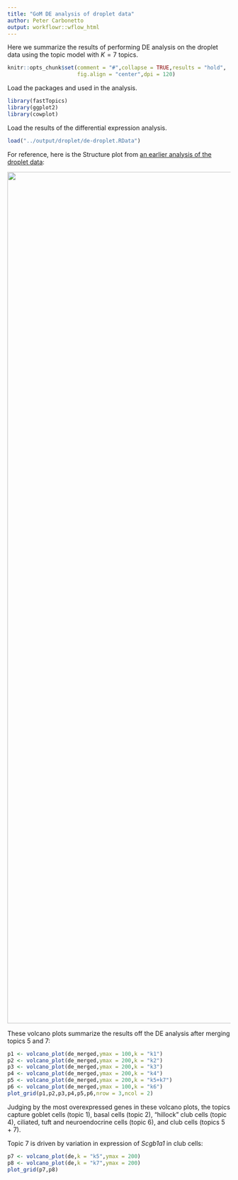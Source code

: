 ```yaml
---
title: "GoM DE analysis of droplet data"
author: Peter Carbonetto
output: workflowr::wflow_html
---
```


Here we summarize the results of performing DE analysis on the droplet
data using the topic model with $K = 7$ topics.

```r
knitr::opts_chunk$set(comment = "#",collapse = TRUE,results = "hold",
                      fig.align = "center",dpi = 120)
```

Load the packages and used in the analysis.

```r
library(fastTopics)
library(ggplot2)
library(cowplot)
```

Load the results of the differential expression analysis.

```r
load("../output/droplet/de-droplet.RData")
```

For reference, here is the Structure plot from 
[an earlier analysis of the droplet data](clusters_droplet.html):

<img src="figure/clusters_droplet.Rmd/structure-plot-1.png" width=1920
style="display: block; margin: auto;">

These volcano plots summarize the results off the DE analysis after
merging topics 5 and 7:

```r
p1 <- volcano_plot(de_merged,ymax = 100,k = "k1")
p2 <- volcano_plot(de_merged,ymax = 200,k = "k2")
p3 <- volcano_plot(de_merged,ymax = 200,k = "k3")
p4 <- volcano_plot(de_merged,ymax = 200,k = "k4")
p5 <- volcano_plot(de_merged,ymax = 200,k = "k5+k7")
p6 <- volcano_plot(de_merged,ymax = 100,k = "k6")
plot_grid(p1,p2,p3,p4,p5,p6,nrow = 3,ncol = 2)
```

Judging by the most overexpressed genes in these volcano plots, the
topics capture goblet cells (topic 1), basal cells (topic 2),
"hillock" club cells (topic 4), ciliated, tuft and neuroendocrine
cells (topic 6), and club cells (topics 5 + 7).

Topic 7 is driven by variation in expression of *Scgb1a1* in club
cells:

```r
p7 <- volcano_plot(de,k = "k5",ymax = 200)
p8 <- volcano_plot(de,k = "k7",ymax = 200)
plot_grid(p7,p8)
```
